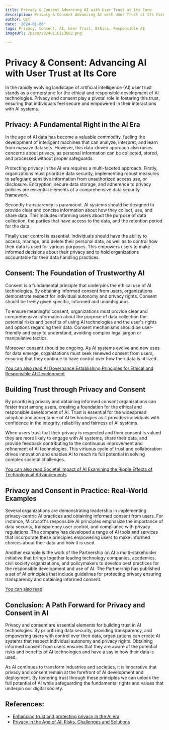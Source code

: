 ```yaml
---
title: Privacy & Consent Advancing AI with User Trust at Its Core
description: Privacy & Consent Advancing AI with User Trust at Its Core
author: Usf
date: '2024-01-06'
tags: Privacy, Consent, AI, User Trust, Ethics, Responsible AI
imageUrl: /pixa/20240116113602.png

---
```

# Privacy & Consent:  Advancing AI with User Trust at Its Core

In the  rapidly evolving landscape of artificial intelligence (AI) user trust stands as a cornerstone for the ethical and responsible development of AI technologies. Privacy and consent play a pivotal role in fostering this trust, ensuring that individuals feel secure and empowered in their interactions with AI systems.

## Privacy: A Fundamental Right in the AI Era

In the age of AI data has become a valuable commodity, fueling the development of intelligent machines that can analyze,  interpret, and learn from massive datasets. However, this data-driven approach also raises concerns about privacy,  as personal information can be collected, stored, and processed without  proper safeguards.

Protecting privacy in the AI era requires a multi-faceted approach. Firstly, organizations must prioritize  data security, implementing robust  measures to safeguard sensitive information  from unauthorized access use, or disclosure. Encryption, secure data storage, and adherence to privacy policies are essential elements of a comprehensive data security framework.

Secondly  transparency is paramount. AI systems should  be designed to provide clear and concise information about how they collect, use, and share data. This includes informing users about the purpose of data collection, the  parties  that have access to the data, and  the  retention  period for the data.

Finally user control is essential. Individuals should have the ability to access, manage, and delete their personal data, as well as to control  how their data is used for various purposes. This empowers users  to make informed  decisions  about their privacy and to hold organizations accountable for their data handling practices.

## Consent: The Foundation of Trustworthy AI

Consent is a fundamental principle that underpins the ethical use of AI technologies. By obtaining  informed consent from users, organizations demonstrate respect for  individual autonomy  and privacy rights. Consent should be freely given specific, informed and  unambiguous.

To ensure meaningful consent, organizations  must provide clear and comprehensive information  about the purpose of data collection the potential risks  and benefits of using AI technologies and the user's rights and options  regarding their  data. Consent mechanisms should be user-friendly  and easy to understand, avoiding  complex legal jargon or manipulative tactics.

Moreover consent should be ongoing. As AI systems evolve and new uses for data emerge, organizations must seek renewed consent from users, ensuring that  they continue to have control over how their data is utilized.

[You can also read AI Governance Establishing Principles  for Ethical and Responsible AI Development](AI%20Governance%20Establishing%20Principles%20for%20Ethical%20and%20Responsible%20AI%20Development)


## Building Trust through Privacy and Consent

By prioritizing privacy and obtaining informed consent organizations can foster  trust among users, creating a foundation for the ethical and responsible development of AI. Trust is  essential for  the widespread adoption and acceptance of AI technologies as it  provides individuals with confidence in the  integrity, reliability and fairness of AI systems.

When users trust that their privacy is respected and their consent is valued they are more  likely to engage with AI systems, share their data, and provide  feedback contributing to the continuous improvement and refinement of AI technologies. This virtuous cycle of trust and collaboration drives innovation and enables AI to reach its full  potential  in solving complex societal challenges.

[You can also read  Societal Impact of AI Examining  the Ripple Effects of Technological Advancements](Societal%20Impact%20of%20AI%20Examining%20the%20Ripple%20Effects%20of%20Technological%20Advancements)


## Privacy and Consent  in Practice: Real-World  Examples

Several organizations are demonstrating leadership in implementing privacy-centric AI practices  and obtaining informed consent from users. For instance, Microsoft's responsible AI principles emphasize the importance of data security, transparency user  control, and compliance with privacy regulations. The company has developed a range of AI tools and services that incorporate  these principles empowering users to  make informed choices about their data and how  it is used.

Another example is the work of  the Partnership on  AI a multi-stakeholder initiative that brings  together leading  technology companies, academics,  civil society organizations, and  policymakers to develop best  practices for the  responsible development and use of AI. The  Partnership has published a set of AI principles that include guidelines  for protecting privacy ensuring transparency and obtaining  informed consent.

[You can also read ]()


## Conclusion: A Path Forward for Privacy and Consent in AI

Privacy and consent  are essential elements for building trust in  AI  technologies. By  prioritizing data security, providing transparency, and empowering users with control over their data, organizations can create AI systems that respect individual autonomy  and privacy rights. Obtaining informed consent from users ensures  that they are aware of the  potential risks  and benefits of AI technologies and have a say in how their data  is  used.

As AI  continues to  transform industries and societies,  it is imperative that privacy  and consent remain at  the forefront of AI development and deployment. By fostering trust  through these  principles we can unlock the full potential of AI while safeguarding the fundamental rights and values that underpin our digital society.

## References:
- [Enhancing trust and protecting privacy in the AI era](https://blogs.microsoft.com/on-the-issues/2023/12/19/trust-privacy-bing-copilot-responsible-ai/)
- [Privacy in the Age of AI: Risks, Challenges and Solutions](https://www.thedigitalspeaker.com/privacy-age-ai-risks-challenges-solutions/)
